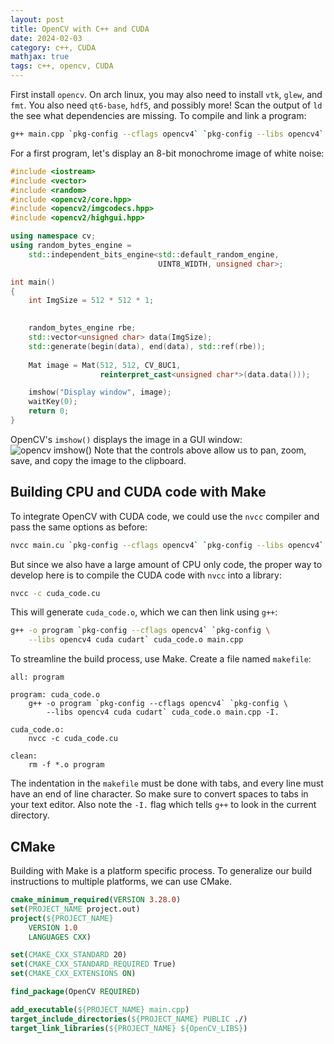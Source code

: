 ```yaml
---
layout: post
title: OpenCV with C++ and CUDA
date: 2024-02-03
category: c++, CUDA
mathjax: true
tags: c++, opencv, CUDA
---
```


First install `opencv`. On arch linux, you may also need to install `vtk`, `glew`, and `fmt`. You also need `qt6-base`, `hdf5`, and possibly more! Scan the output of `ld` the see what dependencies are missing. To compile and link a program:
```bash
g++ main.cpp `pkg-config --cflags opencv4` `pkg-config --libs opencv4` 
```
For a first program, let's display an 8-bit monochrome image of white noise:

```c++
#include <iostream>
#include <vector>
#include <random>
#include <opencv2/core.hpp>
#include <opencv2/imgcodecs.hpp>
#include <opencv2/highgui.hpp>

using namespace cv;
using random_bytes_engine = 
    std::independent_bits_engine<std::default_random_engine, 
                                 UINT8_WIDTH, unsigned char>;

int main()
{
    int ImgSize = 512 * 512 * 1;
    

    random_bytes_engine rbe;
    std::vector<unsigned char> data(ImgSize);
    std::generate(begin(data), end(data), std::ref(rbe));
    
    Mat image = Mat(512, 512, CV_8UC1, 
                    reinterpret_cast<unsigned char*>(data.data()));

    imshow("Display window", image); 
    waitKey(0);
    return 0;
}
```
OpenCV's `imshow()` displays the image in a GUI window:
![opencv imshow()](/assets/images/2024-02-03/opencv-test.png)
Note that the controls above allow us to pan, zoom, save, and copy the image to the clipboard.

## Building CPU and CUDA code with Make
To integrate OpenCV with CUDA code, we could use the `nvcc` compiler and pass the same options as before:
```bash
nvcc main.cu `pkg-config --cflags opencv4` `pkg-config --libs opencv4`
```
But since we also have a large amount of CPU only code, the proper way to develop here is to compile the CUDA code with `nvcc` into a library:
```bash
nvcc -c cuda_code.cu
```
This will generate `cuda_code.o`, which we can then link using `g++`:
```bash
g++ -o program `pkg-config --cflags opencv4` `pkg-config \
    --libs opencv4 cuda cudart` cuda_code.o main.cpp  
```
To streamline the build process, use Make. Create a file named `makefile`:
```make
all: program

program: cuda_code.o
    g++ -o program `pkg-config --cflags opencv4` `pkg-config \
        --libs opencv4 cuda cudart` cuda_code.o main.cpp -I.

cuda_code.o:
    nvcc -c cuda_code.cu

clean:
    rm -f *.o program

```
The indentation in the `makefile` must be done with tabs, and every line must have an end of line character. 
So make sure to convert spaces to tabs in your text editor. Also note the `-I.` flag which tells `g++` to look
in the current directory.

## CMake
Building with Make is a platform specific process. To generalize our build instructions to multiple platforms, we can use CMake.

```cmake
cmake_minimum_required(VERSION 3.28.0)
set(PROJECT_NAME project.out)
project(${PROJECT_NAME}
	VERSION 1.0 
	LANGUAGES CXX)

set(CMAKE_CXX_STANDARD 20)
set(CMAKE_CXX_STANDARD_REQUIRED True)
set(CMAKE_CXX_EXTENSIONS ON)

find_package(OpenCV REQUIRED)

add_executable(${PROJECT_NAME} main.cpp)
target_include_directories(${PROJECT_NAME} PUBLIC ./)	
target_link_libraries(${PROJECT_NAME} ${OpenCV_LIBS})
```